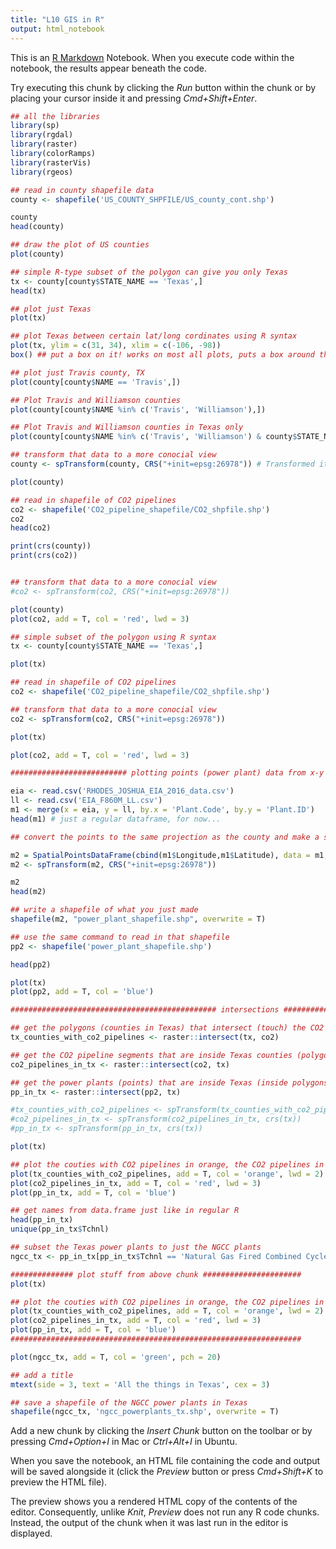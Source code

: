 ```yaml
---
title: "L10 GIS in R"
output: html_notebook
---
```


This is an [R Markdown](http://rmarkdown.rstudio.com) Notebook. When you execute code within the notebook, the results appear beneath the code. 

Try executing this chunk by clicking the *Run* button within the chunk or by placing your cursor inside it and pressing *Cmd+Shift+Enter*. 

```r
## all the libraries 
library(sp)
library(rgdal)
library(raster)
library(colorRamps)
library(rasterVis)
library(rgeos)
```

```r
## read in county shapefile data
county <- shapefile('US_COUNTY_SHPFILE/US_county_cont.shp')

county
head(county)
```

```r
## draw the plot of US counties
plot(county)
```

```r
## simple R-type subset of the polygon can give you only Texas
tx <- county[county$STATE_NAME == 'Texas',]
head(tx)

## plot just Texas
plot(tx)
```

```r
## plot Texas between certain lat/long cordinates using R syntax
plot(tx, ylim = c(31, 34), xlim = c(-106, -98))
box() ## put a box on it! works on most all plots, puts a box around the "plot area" just inside the margins: mar = c(...)

```

```r
## plot just Travis county, TX
plot(county[county$NAME == 'Travis',])
```

```r
## Plot Travis and Williamson counties
plot(county[county$NAME %in% c('Travis', 'Williamson'),])
```

```r
## Plot Travis and Williamson counties in Texas only
plot(county[county$NAME %in% c('Travis', 'Williamson') & county$STATE_NAME == 'Texas',])
```

```r
## transform that data to a more conocial view
county <- spTransform(county, CRS("+init=epsg:26978")) # Transformed it into different reference system

plot(county)
```

```r
## read in shapefile of CO2 pipelines
co2 <- shapefile('CO2_pipeline_shapefile/CO2_shpfile.shp')
co2
head(co2)

print(crs(county))
print(crs(co2))


## transform that data to a more conocial view
#co2 <- spTransform(co2, CRS("+init=epsg:26978"))

plot(county)
plot(co2, add = T, col = 'red', lwd = 3)
```


```r
## simple subset of the polygon using R syntax
tx <- county[county$STATE_NAME == 'Texas',]

plot(tx)
```

```r
## read in shapefile of CO2 pipelines
co2 <- shapefile('CO2_pipeline_shapefile/CO2_shpfile.shp')

## transform that data to a more conocial view
co2 <- spTransform(co2, CRS("+init=epsg:26978"))

plot(tx)

plot(co2, add = T, col = 'red', lwd = 3)
```

```r
########################## plotting points (power plant) data from x-y coordinates (lat-long) ########################## 

eia <- read.csv('RHODES_JOSHUA_EIA_2016_data.csv')
ll <- read.csv('EIA_F860M_LL.csv')
m1 <- merge(x = eia, y = ll, by.x = 'Plant.Code', by.y = 'Plant.ID')
head(m1) # just a regular dataframe, for now...
```

```r
## convert the points to the same projection as the county and make a shapefile of the points 

m2 = SpatialPointsDataFrame(cbind(m1$Longitude,m1$Latitude), data = m1, proj4string = CRS("+init=epsg:4202")) # for some reason you have to convert it to a couple to get it to work...
m2 <- spTransform(m2, CRS("+init=epsg:26978"))

m2
head(m2)

## write a shapefile of what you just made
shapefile(m2, "power_plant_shapefile.shp", overwrite = T)

## use the same command to read in that shapefile
pp2 <- shapefile('power_plant_shapefile.shp')

head(pp2)

plot(tx)
plot(pp2, add = T, col = 'blue')
```

```r
############################################## intersections ##############################################

## get the polygons (counties in Texas) that intersect (touch) the CO2 pipelines
tx_counties_with_co2_pipelines <- raster::intersect(tx, co2)

## get the CO2 pipeline segments that are inside Texas counties (polygons in tx)
co2_pipelines_in_tx <- raster::intersect(co2, tx)

## get the power plants (points) that are inside Texas (inside polygons in tx)
pp_in_tx <- raster::intersect(pp2, tx)

#tx_counties_with_co2_pipelines <- spTransform(tx_counties_with_co2_pipelines, crs(tx))
#co2_pipelines_in_tx <- spTransform(co2_pipelines_in_tx, crs(tx))
#pp_in_tx <- spTransform(pp_in_tx, crs(tx))

plot(tx)

## plot the couties with CO2 pipelines in orange, the CO2 pipelines in red, the power plants inside Texas in blue
plot(tx_counties_with_co2_pipelines, add = T, col = 'orange', lwd = 2)
plot(co2_pipelines_in_tx, add = T, col = 'red', lwd = 3)
plot(pp_in_tx, add = T, col = 'blue')
```

```r
## get names from data.frame just like in regular R
head(pp_in_tx)
unique(pp_in_tx$Tchnl)

## subset the Texas power plants to just the NGCC plants
ngcc_tx <- pp_in_tx[pp_in_tx$Tchnl == 'Natural Gas Fired Combined Cycle',]

############## plot stuff from above chunk ######################
plot(tx)

## plot the couties with CO2 pipelines in orange, the CO2 pipelines in red, the power plants inside Texas in blue
plot(tx_counties_with_co2_pipelines, add = T, col = 'orange', lwd = 2)
plot(co2_pipelines_in_tx, add = T, col = 'red', lwd = 3)
plot(pp_in_tx, add = T, col = 'blue')
#################################################################

plot(ngcc_tx, add = T, col = 'green', pch = 20)

## add a title
mtext(side = 3, text = 'All the things in Texas', cex = 3)

## save a shapefile of the NGCC power plants in Texas
shapefile(ngcc_tx, 'ngcc_powerplants_tx.shp', overwrite = T)
```






Add a new chunk by clicking the *Insert Chunk* button on the toolbar or by pressing *Cmd+Option+I* in Mac or *Ctrl+Alt+I* in Ubuntu.

When you save the notebook, an HTML file containing the code and output will be saved alongside it (click the *Preview* button or press *Cmd+Shift+K* to preview the HTML file). 

The preview shows you a rendered HTML copy of the contents of the editor. Consequently, unlike *Knit*, *Preview* does not run any R code chunks. Instead, the output of the chunk when it was last run in the editor is displayed.

